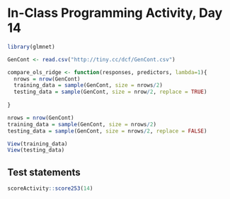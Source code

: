 # In-Class Programming Activity, Day 14

```r
library(glmnet)

GenCont <- read.csv("http://tiny.cc/dcf/GenCont.csv")

compare_ols_ridge <- function(responses, predictors, lambda=1){
  nrows = nrow(GenCont)
  training_data = sample(GenCont, size = nrows/2)
  testing_data = sample(GenCont, size = nrow/2, replace = TRUE)
  
}

nrows = nrow(GenCont)
training_data = sample(GenCont, size = nrows/2)
testing_data = sample(GenCont, size = nrows/2, replace = FALSE)

View(training_data)
View(testing_data)
```



## Test statements

```r
scoreActivity::score253(14)
```